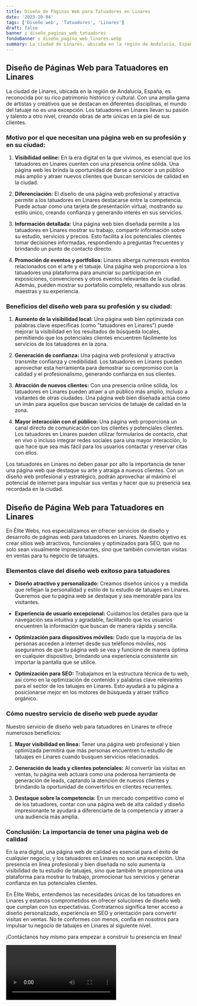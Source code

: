 ```yaml
---
title: Diseño de Páginas Web para Tatuadores en Linares
date: '2023-10-04'
tags: ['Diseño web', 'Tatuadores', 'Linares']
draft: false
banner : diseño_paginas_web_tatuadores
fondoBanner : diseño_pagina_web_linares.webp
summary: La ciudad de Linares, ubicada en la región de Andalucía, España, es reconocida por su rico patrimonio histórico y cultural. Con una amplia gama de artistas y creativos que se destacan en diferentes disciplinas, el mundo del tatuaje no es una excepción. Los tatuadores en Linares llevan su pasión y talento a otro nivel, creando obras de arte únicas en la piel de sus clientes.
---
```


## Diseño de Páginas Web para Tatuadores en Linares

La ciudad de Linares, ubicada en la región de Andalucía, España, es reconocida por su rico patrimonio histórico y cultural. Con una amplia gama de artistas y creativos que se destacan en diferentes disciplinas, el mundo del tatuaje no es una excepción. Los tatuadores en Linares llevan su pasión y talento a otro nivel, creando obras de arte únicas en la piel de sus clientes.

### Motivo por el que necesitan una página web en su profesión y en su ciudad:

1. **Visibilidad online:** En la era digital en la que vivimos, es esencial que los tatuadores en Linares cuenten con una presencia online sólida. Una página web les brinda la oportunidad de darse a conocer a un público más amplio y atraer nuevos clientes que buscan servicios de calidad en la ciudad.

2. **Diferenciación:** El diseño de una página web profesional y atractiva permite a los tatuadores en Linares destacarse entre la competencia. Puede actuar como una tarjeta de presentación virtual, mostrando su estilo único, creando confianza y generando interés en sus servicios.

3. **Información detallada:** Una página web bien diseñada permite a los tatuadores en Linares mostrar su trabajo, compartir información sobre su estudio, servicios y precios. Esto facilita a los potenciales clientes tomar decisiones informadas, respondiendo a preguntas frecuentes y brindando un punto de contacto directo.

4. **Promoción de eventos y portfolios:** Linares alberga numerosos eventos relacionados con el arte y el tatuaje. Una página web proporciona a los tatuadores una plataforma para anunciar su participación en exposiciones, convenciones y otros eventos relevantes de la ciudad. Además, pueden mostrar su portafolio completo, resaltando sus obras maestras y su experiencia.

### Beneficios del diseño web para su profesión y su ciudad:

1. **Aumento de la visibilidad local:** Una página web bien optimizada con palabras clave específicas (como "tatuadores en Linares") puede mejorar la visibilidad en los resultados de búsqueda locales, permitiendo que los potenciales clientes encuentren fácilmente los servicios de los tatuadores en la zona.

2. **Generación de confianza:** Una página web profesional y atractiva transmite confianza y credibilidad. Los tatuadores en Linares pueden aprovechar esta herramienta para demostrar su compromiso con la calidad y el profesionalismo, generando confianza en sus clientes.

3. **Atracción de nuevos clientes:** Con una presencia online sólida, los tatuadores en Linares pueden atraer a un público más amplio, incluso a visitantes de otras ciudades. Una página web bien diseñada actúa como un imán para aquellos que buscan servicios de tatuaje de calidad en la zona.

4. **Mayor interacción con el público:** Una página web proporciona un canal directo de comunicación con los clientes y potenciales clientes. Los tatuadores en Linares pueden utilizar formularios de contacto, chat en vivo o incluso integrar redes sociales para una mayor interacción, lo que hace que sea más fácil para los usuarios contactar y reservar citas con ellos.

Los tatuadores en Linares no deben pasar por alto la importancia de tener una página web que destaque su arte y atraiga a nuevos clientes. Con un diseño web profesional y estratégico, podrán aprovechar al máximo el potencial de internet para impulsar sus ventas y hacer que su presencia sea recordada en la ciudad.

<GifSeo />

<Cta />

## Diseño de Página Web para Tatuadores en Linares

En Élite Webs, nos especializamos en ofrecer servicios de diseño y desarrollo de páginas web para tatuadores en Linares. Nuestro objetivo es crear sitios web atractivos, funcionales y optimizados para SEO, que no solo sean visualmente impresionantes, sino que también conviertan visitas en ventas para tu negocio de tatuajes.

### Elementos clave del diseño web exitoso para tatuadores

- **Diseño atractivo y personalizado:** Creamos diseños únicos y a medida que reflejan la personalidad y estilo de tu estudio de tatuajes en Linares. Queremos que tu página web se destaque y sea memorable para los visitantes.

- **Experiencia de usuario excepcional:** Cuidamos los detalles para que la navegación sea intuitiva y agradable, facilitando que los usuarios encuentren la información que buscan de manera rápida y sencilla. 

- **Optimización para dispositivos móviles:** Dado que la mayoría de las personas acceden a internet desde sus teléfonos móviles, nos aseguramos de que tu página web se vea y funcione de manera óptima en cualquier dispositivo, brindando una experiencia consistente sin importar la pantalla que se utilice.

- **Optimización para SEO:** Trabajamos en la estructura técnica de tu web, así como en la optimización de contenido y palabras clave relevantes para el sector de los tatuajes en Linares. Esto ayudará a tu página a posicionarse mejor en los motores de búsqueda y atraer tráfico orgánico.

### Cómo nuestro servicio de diseño web puede ayudar

Nuestro servicio de diseño web para tatuadores en Linares te ofrece numerosos beneficios:

1. **Mayor visibilidad en línea:** Tener una página web profesional y bien optimizada permitirá que más personas encuentren tu estudio de tatuajes en Linares cuando busquen servicios relacionados.

2. **Generación de leads y clientes potenciales:** Al convertir las visitas en ventas, tu página web actuará como una poderosa herramienta de generación de leads, captando la atención de nuevos clientes y brindando la oportunidad de convertirlos en clientes recurrentes.

3. **Destaque sobre la competencia:** En un mercado competitivo como el de los tatuadores, contar con una página web de alta calidad y diseño impresionante te ayudará a diferenciarte de la competencia y atraer a una audiencia más amplia.

### Conclusión: La importancia de tener una página web de calidad

En la era digital, una página web de calidad es esencial para el éxito de cualquier negocio, y los tatuadores en Linares no son una excepción. Una presencia en línea profesional y bien diseñada no solo aumenta la visibilidad de tu estudio de tatuajes, sino que también te proporciona una plataforma para mostrar tu trabajo, promocionar tus servicios y generar confianza en tus potenciales clientes.

En Élite Webs, entendemos las necesidades únicas de los tatuadores en Linares y estamos comprometidos en ofrecer soluciones de diseño web que cumplan con tus expectativas. Contratarnos significa tener acceso a diseño personalizado, experiencia en SEO y orientación para convertir visitas en ventas. No te conformes con menos, confía en nosotros para impulsar tu negocio de tatuajes en Linares al siguiente nivel.

¡Contáctanos hoy mismo para empezar a construir tu presencia en línea!

<Video />

<CtaBot job='Tatuadores' city='Linares'/>

<Gmaps query='Linares+españa+maps' />